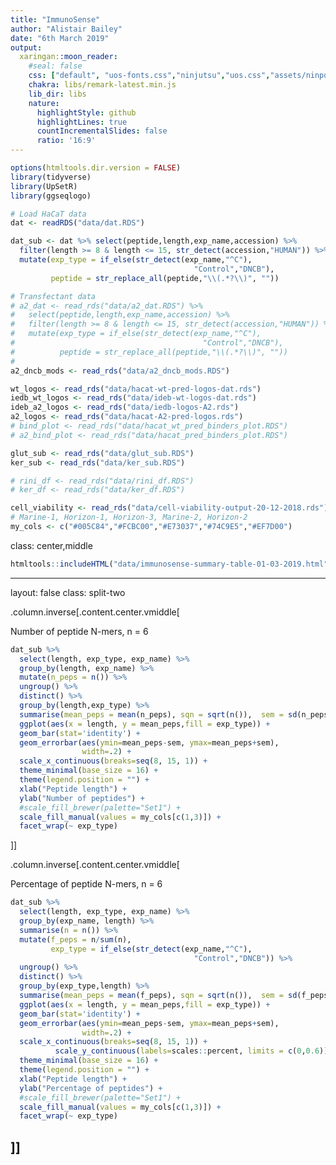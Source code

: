 ```yaml
---
title: "ImmunoSense"
author: "Alistair Bailey"
date: "6th March 2019"
output:
  xaringan::moon_reader:
    #seal: false
    css: ["default", "uos-fonts.css","ninjutsu","uos.css","assets/ninpo.css"]
    chakra: libs/remark-latest.min.js
    lib_dir: libs
    nature:
      highlightStyle: github
      highlightLines: true
      countIncrementalSlides: false
      ratio: '16:9'
---
```


```r
options(htmltools.dir.version = FALSE)
library(tidyverse)
library(UpSetR)
library(ggseqlogo)

# Load HaCaT data
dat <- readRDS("data/dat.RDS")

dat_sub <- dat %>% select(peptide,length,exp_name,accession) %>%
  filter(length >= 8 & length <= 15, str_detect(accession,"HUMAN")) %>%
  mutate(exp_type = if_else(str_detect(exp_name,"^C"),
                                         "Control","DNCB"),
         peptide = str_replace_all(peptide,"\\(.*?\\)", ""))

# Transfectant data
# a2_dat <- read_rds("data/a2_dat.RDS") %>% 
#   select(peptide,length,exp_name,accession) %>% 
#   filter(length >= 8 & length <= 15, str_detect(accession,"HUMAN")) %>% 
#   mutate(exp_type = if_else(str_detect(exp_name,"^C"), 
#                                          "Control","DNCB"),
#          peptide = str_replace_all(peptide,"\\(.*?\\)", ""))
# 
a2_dncb_mods <- read_rds("data/a2_dncb_mods.RDS")

wt_logos <- read_rds("data/hacat-wt-pred-logos-dat.rds")
iedb_wt_logos <- read_rds("data/ideb-wt-logos-dat.rds")
ideb_a2_logos <- read_rds("data/iedb-logos-A2.rds")
a2_logos <- read_rds("data/hacat-A2-pred-logos.rds")
# bind_plot <- read_rds("data/hacat_wt_pred_binders_plot.RDS")
# a2_bind_plot <- read_rds("data/hacat_pred_binders_plot.RDS")

glut_sub <- read_rds("data/glut_sub.RDS")
ker_sub <- read_rds("data/ker_sub.RDS")

# rini_df <- read_rds("data/rini_df.RDS")
# ker_df <- read_rds("data/ker_df.RDS")

cell_viability <- read_rds("data/cell-viability-output-20-12-2018.rds")
# Marine-1, Horizon-1, Horizon-3, Marine-2, Horizon-2
my_cols <- c("#005C84","#FCBC00","#E73037","#74C9E5","#EF7D00")
```

class: center,middle

```r
htmltools::includeHTML("data/immunosense-summary-table-01-03-2019.html")
```

---

layout: false
class: split-two 

.column.inverse[.content.center.vmiddle[

Number of peptide N-mers, n = 6

```r
dat_sub %>% 
  select(length, exp_type, exp_name) %>% 
  group_by(length, exp_name) %>% 
  mutate(n_peps = n()) %>% 
  ungroup() %>% 
  distinct() %>% 
  group_by(length,exp_type) %>% 
  summarise(mean_peps = mean(n_peps), sqn = sqrt(n()),  sem = sd(n_peps)/sqn) %>%
  ggplot(aes(x = length, y = mean_peps,fill = exp_type)) +
  geom_bar(stat='identity') +
  geom_errorbar(aes(ymin=mean_peps-sem, ymax=mean_peps+sem),
                width=.2) +
  scale_x_continuous(breaks=seq(8, 15, 1)) +
  theme_minimal(base_size = 16) +
  theme(legend.position = "") +
  xlab("Peptide length") +
  ylab("Number of peptides") +
  #scale_fill_brewer(palette="Set1") +
  scale_fill_manual(values = my_cols[c(1,3)]) +
  facet_wrap(~ exp_type)
```

]]

.column.inverse[.content.center.vmiddle[

Percentage of peptide N-mers, n = 6

```r
dat_sub %>% 
  select(length, exp_type, exp_name) %>% 
  group_by(exp_name, length) %>% 
  summarise(n = n()) %>% 
  mutate(f_peps = n/sum(n), 
         exp_type = if_else(str_detect(exp_name,"^C"), 
                                         "Control","DNCB")) %>% 
  ungroup() %>%
  distinct() %>% 
  group_by(exp_type,length) %>% 
  summarise(mean_peps = mean(f_peps), sqn = sqrt(n()),  sem = sd(f_peps)/sqn) %>%
  ggplot(aes(x = length, y = mean_peps,fill = exp_type)) +
  geom_bar(stat='identity') +
  geom_errorbar(aes(ymin=mean_peps-sem, ymax=mean_peps+sem),
                width=.2) +
  scale_x_continuous(breaks=seq(8, 15, 1)) +
          scale_y_continuous(labels=scales::percent, limits = c(0,0.6)) +
  theme_minimal(base_size = 16) +
  theme(legend.position = "") +
  xlab("Peptide length") +
  ylab("Percentage of peptides") +
  #scale_fill_brewer(palette="Set1") +
  scale_fill_manual(values = my_cols[c(1,3)]) +
  facet_wrap(~ exp_type)
```

]]
---


